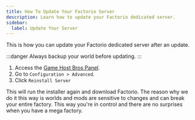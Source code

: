 ```yaml
---
title: How To Update Your Factorio Server
description: Learn how to update your Factorio dedicated server.
sidebar:
  label: Update Your Server
---
```


This is how you can update your Factorio dedicated server after an update.

:::danger
Always backup your world before updating.
:::
<Steps>
1. Access the [Game Host Bros Panel](https://panel.gamehostbros.com/).
2. Go to `Configuration > Advanced`.
3. Click `Reinstall Server`
</Steps>
This will run the installer again and download Factorio. The reason why we do it this way is worlds and mods are sensitive to changes and can break your entire factory. This way you're in control and there are no surprises when you have a mega factory.